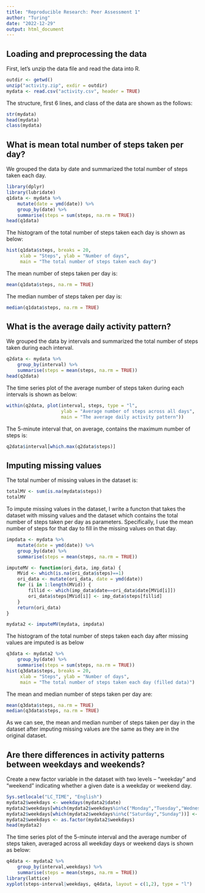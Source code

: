 ```yaml
---
title: "Reproducible Research: Peer Assessment 1"
author: "Turing"
date: "2022-12-29"
output: html_document
---
```


## Loading and preprocessing the data
  
  First, let's unzip the data file and read the data into R.
    
```r
outdir <- getwd()
unzip("activity.zip", exdir = outdir)
mydata <- read.csv("activity.csv", header = TRUE)
```
    
  The structure, first 6 lines, and class of the data are shown as the follows:
    
```r
str(mydata)
head(mydata)
class(mydata)
```

## What is mean total number of steps taken per day?
  
  We grouped the data by date and summarized the total number of steps taken each day.

```r
library(dplyr)
library(lubridate)
q1data <- mydata %>%
    mutate(date = ymd(date)) %>%
    group_by(date) %>%
    summarise(steps = sum(steps, na.rm = TRUE))
head(q1data)
```

  The histogram of the total number of steps taken each day is shown as below:

```r
hist(q1data$steps, breaks = 20, 
     xlab = "Steps", ylab = "Number of days",
     main = "The total number of steps taken each day")
```

  The mean number of steps taken per day is:

```r
mean(q1data$steps, na.rm = TRUE)
```

  The median number of steps taken per day is:

```r
median(q1data$steps, na.rm = TRUE)
```

## What is the average daily activity pattern?

  We grouped the data by intervals and summarized the total number of steps taken during each interval.
  
```r
q2data <- mydata %>%
    group_by(interval) %>%
    summarise(steps = mean(steps, na.rm = TRUE))
head(q2data)
```

  The time series plot of the average number of steps taken during each intervals is shown as below:

```r
within(q2data, plot(interval, steps, type = "l",
                    ylab = "Average number of steps across all days",
                    main = "The average daily activity pattern"))
```

  The 5-minute interval that, on average, contains the maximum number of steps is:

```r
q2data$interval[which.max(q2data$steps)]
```

## Imputing missing values
  
  The total number of missing values in the dataset is:

```r
totalMV <- sum(is.na(mydata$steps))
totalMV
```

  To impute missing values in the dataset, I write a functon that takes the dataset with missing values and the dataset which contains the total number of steps taken per day as parameters. Specifically, I use the mean number of steps for that day to fill in the missing values on that day.

```r
impdata <- mydata %>%
    mutate(date = ymd(date)) %>%
    group_by(date) %>%
    summarise(steps = mean(steps, na.rm = TRUE))

imputeMV <- function(ori_data, imp_data) {
    MVid <- which(is.na(ori_data$steps)==1)
    ori_data <- mutate(ori_data, date = ymd(date))
    for (i in 1:length(MVid)) {
        fillid <- which(imp_data$date==ori_data$date[MVid[i]])
        ori_data$steps[MVid[i]] <- imp_data$steps[fillid]
    }
    return(ori_data)
}

mydata2 <- imputeMV(mydata, impdata)
```

  The histogram of the total number of steps taken each day after missing values are imputed is as below

```r
q3data <- mydata2 %>%
    group_by(date) %>%
    summarise(steps = sum(steps, na.rm = TRUE))
hist(q3data$steps, breaks = 20, 
     xlab = "Steps", ylab = "Number of days",
     main = "The total number of steps taken each day (filled data)")
```

  The mean and median number of steps taken per day are:
  
```r
mean(q3data$steps, na.rm = TRUE)
median(q3data$steps, na.rm = TRUE)
```
  
  As we can see, the mean and median number of steps taken per day in the dataset after imputing missing values are the same as they are in the original dataset.
  
## Are there differences in activity patterns between weekdays and weekends?

  Create a new factor variable in the dataset with two levels – “weekday” and “weekend” indicating whether a given date is a weekday or weekend day.
  
```r
Sys.setlocale("LC_TIME", "English")
mydata2$weekdays <- weekdays(mydata2$date)
mydata2$weekdays[which(mydata2$weekdays%in%c("Monday","Tuesday","Wednesday","Thursday","Friday" ))] <- "weekday"
mydata2$weekdays[which(mydata2$weekdays%in%c("Saturday","Sunday"))] <- "weekend"
mydata2$weekdays <- as.factor(mydata2$weekdays)
head(mydata2)
```

  The time series plot of the 5-minute interval and the average number of steps taken, averaged across all weekday days or weekend days is shown as below:

```r
q4data <- mydata2 %>%
    group_by(interval,weekdays) %>%
    summarise(steps = mean(steps, na.rm = TRUE))
library(lattice)
xyplot(steps~interval|weekdays, q4data, layout = c(1,2), type = "l")
```